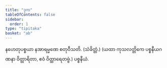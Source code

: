 ```yaml
---
title: "ဒုက"
tableOfContents: false
sidebar:
  order: 1
type: "tipitaka"
basket: "ab"
---
```



<DynamicBreadcrumb />

<Division number="92">

<Paragraph number="2795">
နဟေတုပစ္စယာ နအာရမ္မဏေ စတုဝီသတိ. (သံခိတ္တံ.)

</Paragraph>
</Division>

<Paragraph number="2796" type="center">
(ယထာ ကုသလတ္တိကေ ပစ္စနီယဂဏနာ ဝိတ္ထာရိတာ, ဧဝံ ဝိတ္ထာရေတဗ္ဗံ.)



</Paragraph>

<Paragraph number="2797" type="center">
ပစ္စနီယံ.
</Paragraph>